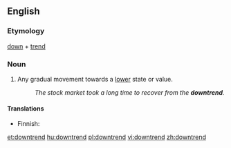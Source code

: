 ==English==

===Etymology===
[[down]] + [[trend]]

===Noun===
{{en-noun}}

# Any gradual movement towards a [[lower]] state or value.
#: ''The stock market took a long time to recover from the '''downtrend'''.''

====Translations====
{{trans-top|gradual movement}}
* Finnish: {{t|fi|laskusuunta}}
{{trans-mid}}
{{trans-bottom}}

[[et:downtrend]]
[[hu:downtrend]]
[[pl:downtrend]]
[[vi:downtrend]]
[[zh:downtrend]]